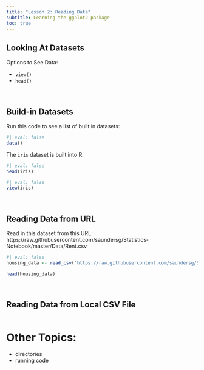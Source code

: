 ```yaml
---
title: "Lesson 2: Reading Data"
subtitle: Learning the ggplot2 package
toc: true
---
```


## Looking At Datasets

Options to See Data:

- `view()`
- `head()`

<br>

## Build-in Datasets

Run this code to see a list of built in datasets: 
```r
#| eval: false
data()
```

The `iris` dataset is built into R. 

```r
#| eval: false
head(iris)
```
```r
#| eval: false
view(iris)
```
<br>

## Reading Data from URL

Read in this dataset from this URL: https://raw.githubusercontent.com/saundersg/Statistics-Notebook/master/Data/Rent.csv 

```r
#| eval: false
housing_data <- read_csv("https://raw.githubusercontent.com/saundersg/Statistics-Notebook/master/Data/Rent.csv")

head(housing_data)

```
<br> 

## Reading Data from Local CSV File

```r

```



# Other Topics: 

- directories
- running code